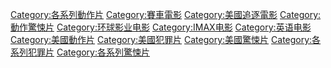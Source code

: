 {{Catmore}}

[[Category:各系列動作片|Category:各系列動作片]]
[[Category:賽車電影|Category:賽車電影]]
[[Category:美國追逐電影|Category:美國追逐電影]]
[[Category:動作驚悚片|Category:動作驚悚片]]
[[Category:环球影业电影|Category:环球影业电影]]
[[Category:IMAX电影|Category:IMAX电影]]
[[Category:英语电影|Category:英语电影]]
[[Category:美國動作片|Category:美國動作片]]
[[Category:美國犯罪片|Category:美國犯罪片]]
[[Category:美國驚悚片|Category:美國驚悚片]]
[[Category:各系列犯罪片|Category:各系列犯罪片]]
[[Category:各系列驚悚片|Category:各系列驚悚片]]